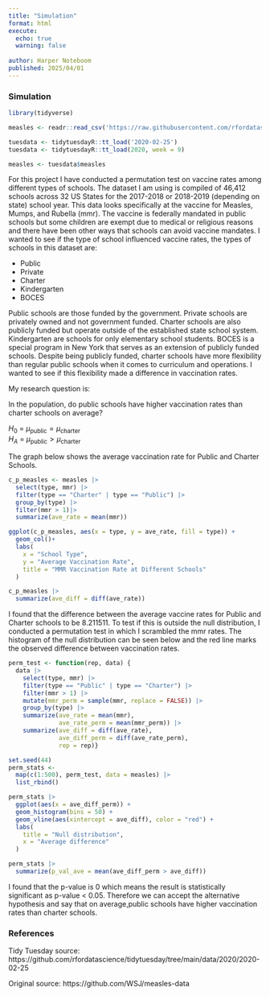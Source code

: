 ```yaml
---
title: "Simulation"
format: html
execute:
  echo: true
  warning: false
  
author: Harper Noteboom
published: 2025/04/01
---
```


### Simulation 

```r
library(tidyverse)

measles <- readr::read_csv('https://raw.githubusercontent.com/rfordatascience/tidytuesday/main/data/2020/2020-02-25/measles.csv')

tuesdata <- tidytuesdayR::tt_load('2020-02-25')
tuesdata <- tidytuesdayR::tt_load(2020, week = 9)

measles <- tuesdata$measles

```

For this project I have conducted a permutation test on vaccine rates among different types of schools. The dataset I am using is compiled of 46,412 schools across 32 US States for the 2017-2018 or 2018-2019 (depending on state) school year. This data looks specifically at the vaccine for Measles, Mumps, and Rubella (mmr). The vaccine is federally mandated in public schools but some children are exempt due to medical or religious reasons and there have been other ways that schools can avoid vaccine mandates. I wanted to see if the type of school influenced vaccine rates, the types of schools in this dataset are: 

* Public 
* Private
* Charter 
* Kindergarten 
* BOCES

Public schools are those funded by the government. Private schools are privately owned and not government funded. Charter schools are also publicly funded but operate outside of the established state school system. Kindergarten are schools for only elementary school students. BOCES is a special program in New York that serves as an extension of publicly funded schools. Despite being publicly funded, charter schools have more flexibility than regular public schools when it comes to curriculum and operations. I wanted to see if this flexibility made a difference in vaccination rates. 

My research question is: 

In the population, do public schools have higher vaccination rates than charter schools on average? 

$H_0$ = $\mu_{\text{public}} = \mu_{\text{charter}}$  
$H_A$ = $\mu_{\text{public}} > \mu_{\text{charter}}$  

The graph below shows the average vaccination rate for Public and Charter Schools.


```r
c_p_measles <- measles |> 
  select(type, mmr) |> 
  filter(type == "Charter" | type == "Public") |>
  group_by(type) |>
  filter(mmr > 1)|>
  summarize(ave_rate = mean(mmr))

ggplot(c_p_measles, aes(x = type, y = ave_rate, fill = type)) +
  geom_col()+ 
  labs(
    x = "School Type", 
    y = "Average Vaccination Rate", 
    title = "MMR Vaccination Rate at Different Schools"
  )
```


```r
c_p_measles |> 
  summarize(ave_diff = diff(ave_rate))
```
I found that the difference between the average vaccine rates for Public and Charter schools to be 8.211511. To test if this is outside the null distribution, I conducted a permutation test in which I scrambled the mmr rates. The histogram of the null distribution can be seen below and the red line marks the observed difference between vaccination rates. 


```r
perm_test <- function(rep, data) {
  data |>
    select(type, mmr) |> 
    filter(type == "Public" | type == "Charter") |> 
    filter(mmr > 1) |>
    mutate(mmr_perm = sample(mmr, replace = FALSE)) |>
    group_by(type) |>
    summarize(ave_rate = mean(mmr), 
              ave_rate_perm = mean(mmr_perm)) |> 
    summarize(ave_diff = diff(ave_rate), 
              ave_diff_perm = diff(ave_rate_perm), 
              rep = rep)}

set.seed(44)
perm_stats <- 
  map(c(1:500), perm_test, data = measles) |> 
  list_rbind() 

perm_stats |> 
  ggplot(aes(x = ave_diff_perm)) + 
  geom_histogram(bins = 50) + 
  geom_vline(aes(xintercept = ave_diff), color = "red") + 
  labs(
    title = "Null distribution", 
    x = "Average difference"
  )

perm_stats |> 
  summarize(p_val_ave = mean(ave_diff_perm > ave_diff))

```

I found that the p-value is 0 which means the result is statistically significant as p-value < 0.05. Therefore we can accept the alternative hypothesis and say that on average,public schools have higher vaccination rates than charter schools. 


### References 

Tidy Tuesday source:  
https://github.com/rfordatascience/tidytuesday/tree/main/data/2020/2020-02-25

Original source: 
https://github.com/WSJ/measles-data







